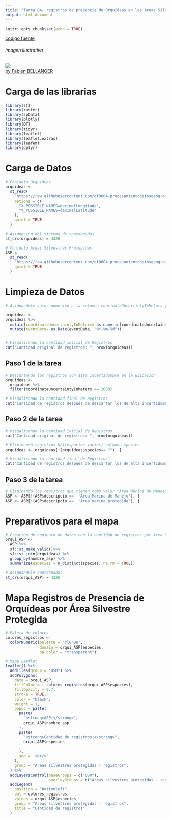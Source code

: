 ```yaml
---
title: "Tarea 04, registros de presencia de Orquídeas en las Áreas Silvestres Protegidas de Costa Rica"
output: html_document
---
```


```r
knitr::opts_chunk$set(echo = TRUE)
```
[codigo fuente](https://github.com/fernando1998-g/Tarea-04-Orquideas)

###### imagen ilustrativa
![](https://images.unsplash.com/photo-1598797369240-7c78812a0db9?ixid=MnwxMjA3fDB8MHxwaG90by1wYWdlfHx8fGVufDB8fHx8&ixlib=rb-1.2.1&auto=format&fit=crop&w=750&q=80)  
[by Fabien BELLANGER](https://unsplash.com/photos/Lp1YCwMza8s)

# Carga de las librarias
```r
library(sf)
library(raster)
library(spData)
library(plotly)
library(DT)
library(tidyr)
library(leaflet)
library(leaflet.extras)
library(leafem)
library(dplyr)
```

# Carga de Datos
```r
# Conjunto Orquideas
orquideas <-
  st_read(
    "https://raw.githubusercontent.com/gf0604-procesamientodatosgeograficos/2021i-datos/main/gbif/orchidaceae-cr-registros.csv",
    options = c(
      "X_POSSIBLE_NAMES=decimalLongitude",
      "Y_POSSIBLE_NAMES=decimalLatitude"
    ),
    quiet = TRUE
  )

# Asignación del sistema de coordenadas
st_crs(orquideas) = 4326

# Conjunto Areas Silvestres Protegidas
ASP <-
  st_read(
    "https://raw.githubusercontent.com/gf0604-procesamientodatosgeograficos/2021i-datos/main/sinac/asp/asp-wgs84.geojson",
    quiet = TRUE
  )

```

# Limpieza de Datos
```r
# Asignandole valor numerico a la columna coorinateUncertintyInMeters y formato de fecha a la columna eventDate

orquideas <-
orquideas %>%
  mutate(coordinateUncertaintyInMeters= as.numeric(coordinateUncertaintyInMeters)) %>%
  mutate(eventDate= as.Date(eventDate, "%Y-%m-%d"))


# Visualisando la cantidad inicial de Registros
cat("Cantidad original de registros: ", nrow(orquideas))
```

## Paso 1 de la tarea
```r
# Descartando los registros con alta incertidumbre en la ubicación
orquideas <-
  orquideas %>%
  filter(coordinateUncertaintyInMeters <= 1000)

# Visualisando la cantidad final de Registros
cat("Cantidad de registros después de descartar los de alta incertidumbre en la ubicación: ", nrow(orquideas))
```

## Paso 2 de la tarea
```r
# Visualisando la cantidad inicial de Registros
cat("Cantidad original de registros: ", nrow(orquideas))

# Eliminando registros N/A(espacios vacios) columna species
orquideas <- orquideas[!(orquideas$species== ""), ]

# Visualisando la cantidad final de Registros
cat("Cantidad de registros después de descartar los de alta incertidumbre en la ubicación: ", nrow(orquideas))
```

## Paso 3 de la tarea
```r
# Eliminando los registros que tienen como valor "Area Marina de Manejo" o "Area Marina Protegida" de la columna descripcio
ASP <- ASP[!(ASP$descripcio ==  'Area Marina de Manejo'), ]
ASP <- ASP[!(ASP$descripcio ==  'Area marina protegida'), ]
```

# Preparativos para el mapa
```r
# Creación de conjunto de datos con la cantidad de registros por Area Silvestre Protegida
orqui_ASP <-
  ASP %>%
  sf::st_make_valid()%>%
  sf::st_join(orquideas) %>%
  group_by(nombre_asp) %>%
  summarize(especies = n_distinct(species, na.rm = TRUE)) 

# Asignandole coordenadas
st_crs(orqui_ASP) = 4326

```

# Mapa Registros de Presencia de Orquídeas por Área Silvestre Protegida
```r
# Paleta de colores
colores_registros <-
  colorNumeric(palette = "YlGnBu",
               domain = orqui_ASP$especies,
               na.color = "transparent")

# Mapa Leaflet
leaflet() %>%
  addTiles(group = "OSM") %>%
  addPolygons(
    data = orqui_ASP,
    fillColor = ~ colores_registros(orqui_ASP$especies),
    fillOpacity = 0.7,
    stroke = TRUE,
    color = "black",
    weight = 1,
    popup = paste(
      paste(
        "<strong>ASP:</strong>",
        orqui_ASP$nombre_asp
      ),
      paste(
        "<strong>Cantidad de registros:</strong>",
        orqui_ASP$especies
        
      ),
      sep = '<br/>'
    ),
    group = "Areas silvestres protegidas - registros", 
  ) %>%
  addLayersControl(baseGroups = c("OSM"),
                   overlayGroups = c("Areas silvestres protegidas - registros")) %>%
  addLegend(
    position = "bottomleft",
    pal = colores_registros,
    values = orqui_ASP$especies,
    group = "Areas silvestres protegidas - registros",
    title = "Cantidad de registros"
  )
```

